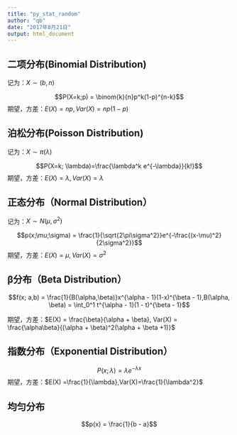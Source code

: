 ---
title: "py_stat_random"
author: "qb"
date: "2017年8月21日"
output: html_document
---

## 二项分布(Binomial Distribution)

记为：$X\sim(b,n)$

$$P(X=k;p) = \binom{k}{n}p^k(1-p)^{n-k}$$
期望，方差：$E(X) = np, Var(X) = np(1−p)$



## 泊松分布(Poisson Distribution)
记为：$X\sim\pi(\lambda)$

$$P(X=k; \lambda)=\frac{\lambda^k e^{-\lambda}}{k!}$$
期望，方差：$E(X) = \lambda, Var(X) = \lambda$

## 正态分布（Normal Distribution）
记为：$X\sim N(\mu,\sigma^2)$

$$p(x;\mu;\sigma) = \frac{1}{\sqrt{2\pi\sigma^2}}e^{-\frac{(x-\mu)^2} {2\sigma^2}}$$
期望，方差：$E(X) = \mu, Var(X) = \sigma^2$

## β分布（Beta Distribution）
$$f(x; a,b) = \frac{1}{B(\alpha,\beta)}x^{\alpha - 1}(1-x)^{\beta - 1},B(\alpha, \beta) = \int_0^1 t^{\alpha - 1}(1 - t)^{\beta - 1}$$
 
期望，方差：$E(X) = \frac{\beta}{\alpha + \beta}, Var(X) = \frac{\alpha\beta}{(\alpha + \beta)^2(\alpha + \beta +1)}$

## 指数分布（Exponential Distribution）
$$P(x; \lambda) ={\lambda}e^{{-\lambda}{x}}$$
期望，方差：$E(X) =\frac{1}{\lambda},Var(X)=\frac{1}{\lambda^2}$











## 均匀分布


$$p(x) = \frac{1}{b - a}$$
